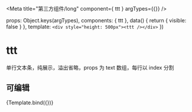 
<Meta title="第三方组件/long" component={ ttt } argTypes={{}} />

  props: Object.keys(argTypes),
  components: { ttt },
  data() {
    return {
      visible: false
    }
  },
  template: `<div style="height: 500px"><ttt /></div>`
})

# ttt

单行文本条，纯展示，溢出省略，props 为 text 数组，每行以 index 分割

## 可编辑

<Canvas>
  <Story name="d" args={{}}>
    {Template.bind({})}
  </Story>
</Canvas>

<ArgsTable story="d" />
